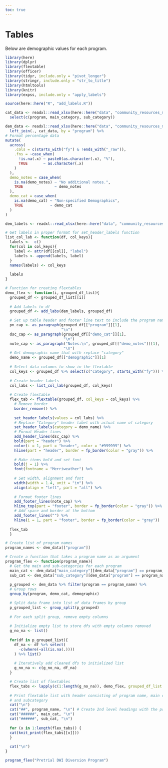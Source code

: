 ```yaml
---
toc: true
---
```

# Tables
Below are demographic values for each program.

```r
library(here)
library(dplyr)
library(flextable)
library(officer)
library(tidyr, include.only = "pivot_longer")
library(stringr, include.only = "str_to_title")
library(htmltools)
library(knitr)
library(expss, include.only = "apply_labels")
```

```r
source(here::here("R", "add_labels.R"))
```

```r
cat_data <- readxl::read_xlsx(here::here("data", "community_resources_map_data.xlsx"), sheet = "program_categories") %>% 
  select(c(program, main_category, sub_category))
```

```r
dem_data <- readxl::read_xlsx(here::here("data", "community_resources_map_data.xlsx"), sheet = "demographics") %>% 
  left_join(., cat_data, by = "program") %>% 
# Format percentage data
mutate(
  across(
    .cols = c(starts_with("fy") & !ends_with("_raw")),
    .fns = ~case_when(
      !is.na(.x) ~ paste0(as.character(.x), "%"),
      TRUE       ~ as.character(.x)
    )
  ),
  demo_notes = case_when(
    is.na(demo_notes) ~ "No additional notes.",
    TRUE              ~ demo_notes
  ),
  demo_cat = case_when(
    is.na(demo_cat) ~ "Non-specified Demographics",
    TRUE            ~ demo_cat
  )
)
```

```r
dem_labels <- readxl::read_xlsx(here::here("data", "community_resources_map_data.xlsx"), sheet = "column_labels")
```

```r
# Get labels in proper format for set_header_labels function
list_col_lab <- function(df, col_keys){
  labels <-  c()
  for(col in col_keys){
    label <- attr(df[[col]], "label")
    labels <- append(labels, label)
  }
  names(labels) <- col_keys
  
  labels
}
```

```r
# Function for creating flextables
demo_flex <- function(i, grouped_df_list){
  grouped_df <- grouped_df_list[[i]]
  
  # Add labels to df
  grouped_df <- add_labs(dem_labels, grouped_df)

  # Set up table header and footer line text to include the program name, main category, subcategory and demographic sub category
  pn_cap <- as_paragraph(grouped_df[["program"]][1], 
                         "\n")
  dsc_cap <- as_paragraph(grouped_df[["demo_cat"]][1], 
                          "\n")
  note_cap <- as_paragraph("Notes:\n", grouped_df[["demo_notes"]][1], 
                          "\n")
  # Get demographic name that with replace "category"
  demo_name <- grouped_df[["demographic"]][1]
  
  # Select data columns to show in the flextable
  col_keys <- grouped_df %>% select(c("category", starts_with("fy"))) %>% names() 
  
  # Create header labels
  col_labs <- list_col_lab(grouped_df, col_keys)
  
  # Create flextable
  flex_tab <- flextable(grouped_df, col_keys = col_keys) %>%
    # Remove border
    border_remove() %>%
    
    set_header_labels(values = col_labs) %>%
    # Replace "Category" header label with actual name of category
    set_header_labels(category = demo_name) %>%
    # Format Header lines
    add_header_lines(dsc_cap) %>%
    bold(part = "header") %>%
    color(i = 1, part = "header", color = "#999999") %>%
    hline(part = "header", border = fp_border(color = "gray")) %>%
    
    # Make items bold and set font
    bold(j = 1) %>%
    font(fontname = "Merriweather") %>%
    
    # Set width, alignment and font
    width(width = 1.4, unit = "in") %>%
    align(align = "left", part = "all") %>%
    
    # Format footer lines
    add_footer_lines(note_cap) %>%
    hline_top(part = "footer", border = fp_border(color = "gray")) %>%
    # Add space and border at the bottom
    add_footer_lines("") %>%
    hline(i = 1, part = "footer", border = fp_border(color = "gray"))
  
  flex_tab
  }
```

```r
# Create list of program names
program_names <- dem_data[["program"]]

# Create a function that takes a program name as an argument
program_flex <- function(program_name){
  # Get the main and sub-categories for each program
  main_cat <- dem_data["main_category"][dem_data["program"] == program_name][1]
  sub_cat <- dem_data["sub_category"][dem_data["program"] == program_name][1]
  
  p_grouped <- dem_data %>% filter(program == program_name) %>%
  # Group rows
  group_by(program, demo_cat, demographic)

  # Split data frame into list of data frames by group
  p_grouped_list <- group_split(p_grouped)
    
  # For each split group, remove empty columns
  
  # Initialize empty list to store dfs with empty columns removed
  g_no_na <- list()
  
  for(df in p_grouped_list){
    df_na <- df %>% select(
      -c(where(~all(is.na(.))))
    ) %>% list()
    
    # Iteratively add cleaned dfs to initialized list
    g_no_na <- c(g_no_na, df_na)
  }

  # Create list of flextables
  flex_tabs <- lapply(c(1:length(g_no_na)), demo_flex, grouped_df_list = g_no_na)
  
  # Print flextable list with header consisting of program name, main category 
  # and subcategory
  cat("\n")
  cat("##", program_name, "\n") # Create 2nd level headings with the program name.
  cat("######", main_cat, "\n")
  cat("######", sub_cat, "\n")
  
  for (x in 1:length(flex_tabs)) {
  cat(knit_print(flex_tabs[[x]]))
  }
  
  cat("\n")
}
```


```r
program_flex("Pretrial DWI Diversion Program")
```








